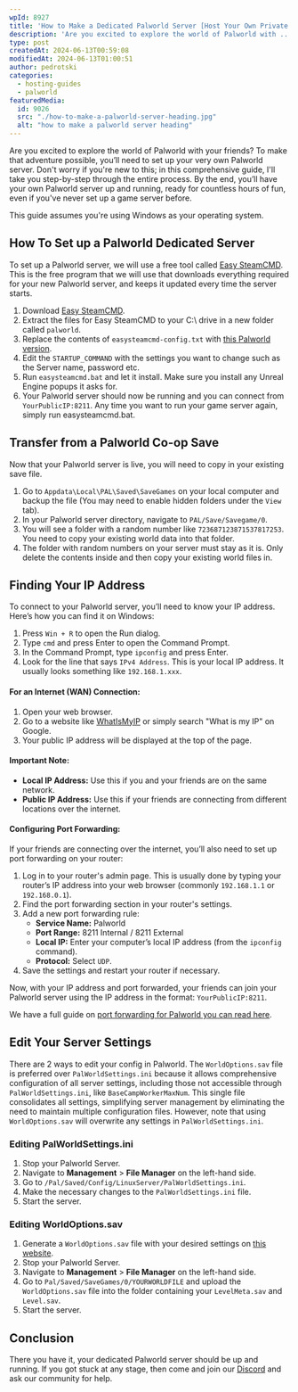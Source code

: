 ```yaml
---
wpId: 8927
title: 'How to Make a Dedicated Palworld Server [Host Your Own Private Server]'
description: 'Are you excited to explore the world of Palworld with ...'
type: post
createdAt: 2024-06-13T00:59:08
modifiedAt: 2024-06-13T01:00:51
author: pedrotski
categories:
  - hosting-guides
  - palworld
featuredMedia:
  id: 9026
  src: "./how-to-make-a-palworld-server-heading.jpg"
  alt: "how to make a palworld server heading"
---
```



Are you excited to explore the world of Palworld with your friends? To make that adventure possible, you’ll need to set up your very own Palworld server. Don't worry if you're new to this; in this comprehensive guide, I'll take you step-by-step through the entire process. By the end, you’ll have your own Palworld server up and running, ready for countless hours of fun, even if you've never set up a game server before.

This guide assumes you're using Windows as your operating system.

## How To Set up a Palworld Dedicated Server

To set up a Palworld server, we will use a free tool called [Easy SteamCMD](https://github.com/ghostcap-gaming/easy-steamcmd). This is the free program that we will use that downloads everything required for your new Palworld server, and keeps it updated every time the server starts.

1.  Download [Easy SteamCMD](https://github.com/ghostcap-gaming/easy-steamcmd).
2.  Extract the files for Easy SteamCMD to your C:\\ drive in a new folder called `palworld`.
3.  Replace the contents of `easysteamcmd-config.txt` with [this Palworld version](https://github.com/ghostcap-gaming/easy-steamcmd/tree/main/game-configs/palworld).
4.  Edit the `STARTUP_COMMAND` with the settings you want to change such as the Server name, password etc.
5.  Run `easysteamcmd.bat` and let it install. Make sure you install any Unreal Engine popups it asks for.
6.  Your Palworld server should now be running and you can connect from `YourPublicIP:8211`. Any time you want to run your game server again, simply run easysteamcmd.bat.

## Transfer from a Palworld Co-op Save

Now that your Palworld server is live, you will need to copy in your existing save file.

1.  Go to `Appdata\Local\PAL\Saved\SaveGames` on your local computer and backup the file (You may need to enable hidden folders under the `View` tab).
2.  In your Palworld server directory, navigate to `PAL/Save/Savegame/0`.
3.  You will see a folder with a random number like `723687123871537817253`. You need to copy your existing world data into that folder.
4.  The folder with random numbers on your server must stay as it is. Only delete the contents inside and then copy your existing world files in.

## Finding Your IP Address

To connect to your Palworld server, you’ll need to know your IP address. Here’s how you can find it on Windows:

1.  Press `Win + R` to open the Run dialog.
2.  Type `cmd` and press Enter to open the Command Prompt.
3.  In the Command Prompt, type `ipconfig` and press Enter.
4.  Look for the line that says `IPv4 Address`. This is your local IP address. It usually looks something like `192.168.1.xxx`.

#### For an Internet (WAN) Connection:

1.  Open your web browser.
2.  Go to a website like [WhatIsMyIP](https://www.whatismyip.com) or simply search "What is my IP" on Google.
3.  Your public IP address will be displayed at the top of the page.

#### Important Note:

*   **Local IP Address:** Use this if you and your friends are on the same network.
*   **Public IP Address:** Use this if your friends are connecting from different locations over the internet.

#### Configuring Port Forwarding:

If your friends are connecting over the internet, you’ll also need to set up port forwarding on your router:

1.  Log in to your router's admin page. This is usually done by typing your router’s IP address into your web browser (commonly `192.168.1.1` or `192.168.0.1`).
2.  Find the port forwarding section in your router's settings.
3.  Add a new port forwarding rule:
    *   **Service Name:** Palworld
    *   **Port Range:** 8211 Internal / 8211 External
    *   **Local IP:** Enter your computer’s local IP address (from the `ipconfig` command).
    *   **Protocol:** Select `UDP`.
4.  Save the settings and restart your router if necessary.

Now, with your IP address and port forwarded, your friends can join your Palworld server using the IP address in the format: `YourPublicIP:8211`.

We have a full guide on [port forwarding for Palworld you can read here](https://www.ghostcap.com/how-to-port-forward-for-palworld/).

## Edit Your Server Settings

There are 2 ways to edit your config in Palworld. The `WorldOptions.sav` file is preferred over `PalWorldSettings.ini` because it allows comprehensive configuration of all server settings, including those not accessible through `PalWorldSettings.ini`, like `BaseCampWorkerMaxNum`. This single file consolidates all settings, simplifying server management by eliminating the need to maintain multiple configuration files. However, note that using `WorldOptions.sav` will overwrite any settings in `PalWorldSettings.ini`.

### Editing PalWorldSettings.ini

1.  Stop your Palworld Server.
2.  Navigate to **Management** > **File Manager** on the left-hand side.
3.  Go to `/Pal/Saved/Config/LinuxServer/PalWorldSettings.ini`.
4.  Make the necessary changes to the `PalWorldSettings.ini` file.
5.  Start the server.

### Editing WorldOptions.sav

1.  Generate a `WorldOptions.sav` file with your desired settings on [this website](https://palworldoptions.com/).
2.  Stop your Palworld Server.
3.  Navigate to **Management** > **File Manager** on the left-hand side.
4.  Go to `Pal/Saved/SaveGames/0/YOURWORLDFILE` and upload the `WorldOptions.sav` file into the folder containing your `LevelMeta.sav` and `Level.sav`.
5.  Start the server.

## Conclusion

There you have it, your dedicated Palworld server should be up and running. If you got stuck at any stage, then come and join our [Discord](https://www.ghostcap.com/discord) and ask our community for help.